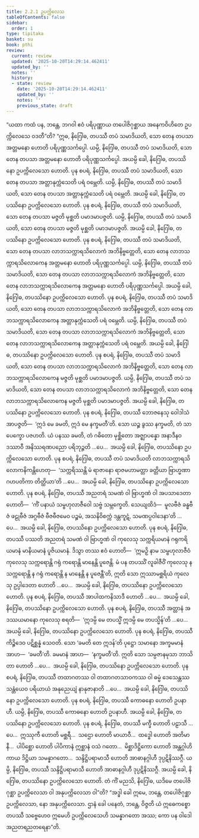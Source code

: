 ```yaml
---
title: 2.2.1 ဥပက္ကိလေသ
tableOfContents: false
sidebar:
  order: 1
type: tipitaka
basket: su
book: pthi
review:
  current: review
  updated: '2025-10-20T14:29:14.462411'
  updated_by: ''
  notes: ''
  history:
  - state: review
    date: '2025-10-20T14:29:14.462411'
    updated_by: ''
    notes: ''
    previous_state: draft
---
```



<DynamicBreadcrumb />


<ReviewStatus review={frontmatter.review} showDetails={true} />

<HypothesisAnnotation frontmatter={frontmatter} />

<Division number="58" book="pthi" e="ch" v="8" p="34">

<Paragraph number="120" book="pthi">
“ယထာ ကထံ ပန, ဘန္တေ, ဘဂဝါ ဧဝံ ပရိပုဏ္ဏာယ တပေါဇိဂုစ္ဆာယ အနေကဝိဟိတေ ဥပက္ကိလေသေ ဝဒတီ”တိ?
</Paragraph>

<Paragraph number="121" book="pthi">
“ဣဓ, နိဂြေါဓ, တပဿီ တပံ သမာဒိယတိ, သော တေန တပသာ အတ္တမနော ဟောတိ ပရိပုဏ္ဏသင်္ကပ္ပေါ. ယမ္ပိ, နိဂြေါဓ, တပဿီ တပံ သမာဒိယတိ, သော တေန တပသာ အတ္တမနော ဟောတိ ပရိပုဏ္ဏသင်္ကပ္ပေါ. အယမ္ပိ ခေါ, နိဂြေါဓ, တပဿိနော ဥပက္ကိလေသော ဟောတိ.
</Paragraph>

<Paragraph number="122" book="pthi">
ပုန စပရံ, နိဂြေါဓ, တပဿီ တပံ သမာဒိယတိ, သော တေန တပသာ အတ္တာနုက္ကံသေတိ ပရံ ဝမ္ဘေတိ. ယမ္ပိ, နိဂြေါဓ, တပဿီ တပံ သမာဒိယတိ, သော တေန တပသာ အတ္တာနုက္ကံသေတိ ပရံ ဝမ္ဘေတိ. အယမ္ပိ ခေါ, နိဂြေါဓ, တပဿိနော ဥပက္ကိလေသော ဟောတိ.
</Paragraph>

<Paragraph number="123" book="pthi">
ပုန စပရံ, နိဂြေါဓ, တပဿီ တပံ သမာဒိယတိ, သော တေန တပသာ မဇ္ဇတိ မုစ္ဆတိ ပမာဒမာပဇ္ဇတိ. ယမ္ပိ, နိဂြေါဓ, တပဿီ တပံ သမာဒိယတိ, သော တေန တပသာ မဇ္ဇတိ မုစ္ဆတိ ပမာဒမာပဇ္ဇတိ. အယမ္ပိ ခေါ, နိဂြေါဓ, တပဿိနော ဥပက္ကိလေသော ဟောတိ.
</Paragraph>

</Division>
<Division number="59" book="pthi" e="ch" v="8" p="35">

<Paragraph number="124" book="pthi">
ပုန စပရံ, နိဂြေါဓ, တပဿီ တပံ သမာဒိယတိ, သော တေန တပသာ လာဘသက္ကာရသိလောကံ အဘိနိဗ္ဗတ္တေတိ, သော တေန လာဘသက္ကာရသိလောကေန အတ္တမနော ဟောတိ ပရိပုဏ္ဏသင်္ကပ္ပေါ. ယမ္ပိ, နိဂြေါဓ, တပဿီ တပံ သမာဒိယတိ, သော တေန တပသာ လာဘသက္ကာရသိလောကံ အဘိနိဗ္ဗတ္တေတိ, သော တေန လာဘသက္ကာရသိလောကေန အတ္တမနော ဟောတိ ပရိပုဏ္ဏသင်္ကပ္ပေါ. အယမ္ပိ ခေါ, နိဂြေါဓ, တပဿိနော ဥပက္ကိလေသော ဟောတိ.
</Paragraph>

<Paragraph number="125" book="pthi">
ပုန စပရံ, နိဂြေါဓ, တပဿီ တပံ သမာဒိယတိ, သော တေန တပသာ လာဘသက္ကာရသိလောကံ အဘိနိဗ္ဗတ္တေတိ, သော တေန လာဘသက္ကာရသိလောကေန အတ္တာနုက္ကံသေတိ ပရံ ဝမ္ဘေတိ. ယမ္ပိ, နိဂြေါဓ, တပဿီ တပံ သမာဒိယတိ, သော တေန တပသာ လာဘသက္ကာရသိလောကံ အဘိနိဗ္ဗတ္တေတိ, သော တေန လာဘသက္ကာရသိလောကေန အတ္တာနုက္ကံသေတိ ပရံ ဝမ္ဘေတိ. အယမ္ပိ ခေါ, နိဂြေါဓ, တပဿိနော ဥပက္ကိလေသော ဟောတိ.
</Paragraph>

<Paragraph number="126" book="pthi">
ပုန စပရံ, နိဂြေါဓ, တပဿီ တပံ သမာဒိယတိ, သော တေန တပသာ လာဘသက္ကာရသိလောကံ အဘိနိဗ္ဗတ္တေတိ, သော တေန လာဘသက္ကာရသိလောကေန မဇ္ဇတိ မုစ္ဆတိ ပမာဒမာပဇ္ဇတိ. ယမ္ပိ, နိဂြေါဓ, တပဿီ တပံ သမာဒိယတိ, သော တေန တပသာ လာဘသက္ကာရသိလောကံ အဘိနိဗ္ဗတ္တေတိ, သော တေန လာဘသက္ကာရသိလောကေန မဇ္ဇတိ မုစ္ဆတိ ပမာဒမာပဇ္ဇတိ. အယမ္ပိ ခေါ, နိဂြေါဓ, တပဿိနော ဥပက္ကိလေသော ဟောတိ.
</Paragraph>

</Division>
<Division number="60" book="pthi" e="ch" v="8" p="35">

<Paragraph number="127" book="pthi">
ပုန စပရံ, နိဂြေါဓ, တပဿီ ဘောဇနေသု ဝေါဒါသံ အာပဇ္ဇတိ—  ‘ဣဒံ မေ ခမတိ, ဣဒံ မေ နက္ခမတီ’တိ. သော ယဉ္စ ခွဿ နက္ခမတိ, တံ သာပေက္ခော ပဇဟတိ. ယံ ပနဿ ခမတိ, တံ ဂဓိတော မုစ္ဆိတော အဇ္ဈာပန္နော အနာဒီနဝဒဿာဝီ အနိဿရဏပညော ပရိဘုဉ္ဇတိ …ပေ…  အယမ္ပိ ခေါ, နိဂြေါဓ, တပဿိနော ဥပက္ကိလေသော ဟောတိ.
</Paragraph>

<Paragraph number="128" book="pthi">
ပုန စပရံ, နိဂြေါဓ, တပဿီ တပံ သမာဒိယတိ လာဘသက္ကာရသိလောကနိကန္တိဟေတု—  ‘သက္ကရိဿန္တိ မံ ရာဇာနော ရာဇမဟာမတ္တာ ခတ္တိယာ ဗြာဟ္မဏာ ဂဟပတိကာ တိတ္ထိယာ’တိ …ပေ…  အယမ္ပိ ခေါ, နိဂြေါဓ, တပဿိနော ဥပက္ကိလေသော ဟောတိ.
</Paragraph>

</Division>
<Division number="61" book="pthi" e="ch" v="8" p="36">

<Paragraph number="129" book="pthi">
ပုန စပရံ, နိဂြေါဓ, တပဿီ အညတရံ သမဏံ ဝါ ဗြာဟ္မဏံ ဝါ အပသာဒေတာ ဟောတိ—  ‘ကိံ ပနာယံ သမ္ဗဟုလာဇီဝေါ သဗ္ဗံ သမ္ဘက္ခေတိ. သေယျထိဒံ—  မူလဗီဇံ ခန္ဓဗီဇံ ဖဠုဗီဇံ အဂ္ဂဗီဇံ ဗီဇဗီဇမေဝ ပဉ္စမံ, အသနိဝိစက္ကံ ဒန္တကူဋံ, သမဏပ္ပဝါဒေနာ’တိ …ပေ…  အယမ္ပိ ခေါ, နိဂြေါဓ, တပဿိနော ဥပက္ကိလေသော ဟောတိ.
</Paragraph>

<Paragraph number="130" book="pthi">
ပုန စပရံ, နိဂြေါဓ, တပဿီ ပဿတိ အညတရံ သမဏံ ဝါ ဗြာဟ္မဏံ ဝါ ကုလေသု သက္ကရိယမာနံ ဂရုကရိယမာနံ မာနိယမာနံ ပူဇိယမာနံ. ဒိသွာ တဿ ဧဝံ ဟောတိ—  ‘ဣမဉှိ နာမ သမ္ဗဟုလာဇီဝံ ကုလေသု သက္ကရောန္တိ ဂရုံ ကရောန္တိ မာနေန္တိ ပူဇေန္တိ. မံ ပန တပဿိံ လူခါဇီဝိံ ကုလေသု န သက္ကရောန္တိ န ဂရုံ ကရောန္တိ န မာနေန္တိ န ပူဇေန္တီ’တိ, ဣတိ သော ဣဿာမစ္ဆရိယံ ကုလေသု ဥပ္ပါဒေတာ ဟောတိ …ပေ…  အယမ္ပိ ခေါ, နိဂြေါဓ, တပဿိနော ဥပက္ကိလေသော ဟောတိ.
</Paragraph>

</Division>
<Division number="62" book="pthi" e="ch" v="8" p="36">

<Paragraph number="131" book="pthi">
ပုန စပရံ, နိဂြေါဓ, တပဿီ အာပါထကနိသာဒီ ဟောတိ …ပေ…  အယမ္ပိ ခေါ, နိဂြေါဓ, တပဿိနော ဥပက္ကိလေသော ဟောတိ.
</Paragraph>

<Paragraph number="132" book="pthi">
ပုန စပရံ, နိဂြေါဓ, တပဿီ အတ္တာနံ အဒဿယမာနော ကုလေသု စရတိ—  ‘ဣဒမ္ပိ မေ တပသ္မိံ ဣဒမ္ပိ မေ တပသ္မိန်’တိ …ပေ…  အယမ္ပိ ခေါ, နိဂြေါဓ, တပဿိနော ဥပက္ကိလေသော ဟောတိ.
</Paragraph>

<Paragraph number="133" book="pthi">
ပုန စပရံ, နိဂြေါဓ, တပဿီ ကိဉ္စိဒေဝ ပဋိစ္ဆန္နံ သေဝတိ. သော ‘ခမတိ တေ ဣဒန်’တိ ပုဋ္ဌော သမာနော အက္ခမမာနံ အာဟ—  ‘ခမတီ’တိ. ခမမာနံ အာဟ—  ‘နက္ခမတီ’တိ. ဣတိ သော သမ္ပဇာနမုသာ ဘာသိတာ ဟောတိ …ပေ…  အယမ္ပိ ခေါ, နိဂြေါဓ, တပဿိနော ဥပက္ကိလေသော ဟောတိ.
</Paragraph>

<Paragraph number="134" book="pthi">
ပုန စပရံ, နိဂြေါဓ, တပဿီ တထာဂတဿ ဝါ တထာဂတသာဝကဿ ဝါ ဓမ္မံ ဒေသေန္တဿ သန္တံယေဝ ပရိယာယံ အနုညေယျံ နာနုဇာနာတိ …ပေ…  အယမ္ပိ ခေါ, နိဂြေါဓ, တပဿိနော ဥပက္ကိလေသော ဟောတိ.
</Paragraph>

</Division>
<Division number="63" book="pthi" e="ch" v="8" p="37">

<Paragraph number="135" book="pthi">
ပုန စပရံ, နိဂြေါဓ, တပဿီ ကောဓနော ဟောတိ ဥပနာဟီ. ယမ္ပိ, နိဂြေါဓ, တပဿီ ကောဓနော ဟောတိ ဥပနာဟီ. အယမ္ပိ ခေါ, နိဂြေါဓ, တပဿိနော ဥပက္ကိလေသော ဟောတိ.
</Paragraph>

<Paragraph number="136" book="pthi">
ပုန စပရံ, နိဂြေါဓ, တပဿီ မက္ခီ ဟောတိ ပဠာသီ …ပေ…  ဣဿုကီ ဟောတိ မစ္ဆရီ…  သဌော ဟောတိ မာယာဝီ…  ထဒ္ဓေါ ဟောတိ အတိမာနီ…  ပါပိစ္ဆော ဟောတိ ပါပိကာနံ ဣစ္ဆာနံ ဝသံ ဂတော…  မိစ္ဆာဒိဋ္ဌိကော ဟောတိ အန္တဂ္ဂါဟိကာယ ဒိဋ္ဌိယာ သမန္နာဂတော…  သန္ဒိဋ္ဌိပရာမာသီ ဟောတိ အာဓာနဂ္ဂါဟီ ဒုပ္ပဋိနိဿဂ္ဂီ. ယမ္ပိ, နိဂြေါဓ, တပဿီ သန္ဒိဋ္ဌိပရာမာသီ ဟောတိ အာဓာနဂ္ဂါဟီ ဒုပ္ပဋိနိဿဂ္ဂီ. အယမ္ပိ ခေါ, နိဂြေါဓ, တပဿိနော ဥပက္ကိလေသော ဟောတိ.
</Paragraph>

<Paragraph number="137" book="pthi">
တံ ကိံ မညသိ, နိဂြေါဓ, ယဒိမေ တပေါဇိဂုစ္ဆာ ဥပက္ကိလေသာ ဝါ အနုပက္ကိလေသာ ဝါ”တိ? “အဒ္ဓါ ခေါ ဣမေ, ဘန္တေ, တပေါဇိဂုစ္ဆာ ဥပက္ကိလေသာ, နော အနုပက္ကိလေသာ. ဌာနံ ခေါ ပနေတံ, ဘန္တေ, ဝိဇ္ဇတိ ယံ ဣဓေကစ္စော တပဿီ သဗ္ဗေဟေဝ ဣမေဟိ ဥပက္ကိလေသေဟိ သမန္နာဂတော အဿ; ကော ပန ဝါဒေါ အညတရညတရေနာ”တိ.
</Paragraph>
</Division>